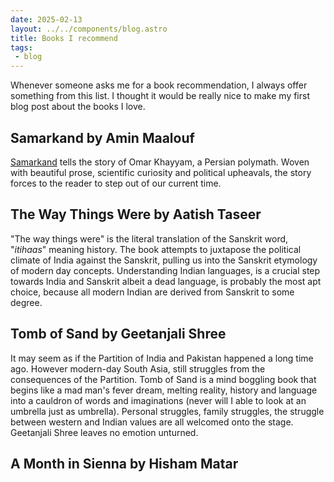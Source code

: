 ```yaml
---
date: 2025-02-13
layout: ../../components/blog.astro
title: Books I recommend
tags:
 - blog
---
```

Whenever someone asks me for a book recommendation, I always offer something from this list. I thought it would be really nice to make my first blog post about the books I love.

## Samarkand by Amin Maalouf
[Samarkand](https://www.goodreads.com/book/show/142395) tells the story of Omar Khayyam, a Persian polymath. Woven with beautiful prose, scientific curiosity and political upheavals, the story forces to the reader to step out of our current time.

## The Way Things Were by Aatish Taseer
"The way things were" is the literal translation of the Sanskrit word, "_itihaas_" meaning history. The book attempts to juxtapose the political climate of India against the Sanskrit, pulling us into the Sanskrit etymology of modern day concepts. Understanding Indian languages, is a crucial step towards India and Sanskrit albeit a dead language, is probably the most apt choice, because all modern Indian are derived from Sanskrit to some degree.

## Tomb of Sand by Geetanjali Shree
It may seem as if the Partition of India and Pakistan happened a long time ago. However modern-day South Asia, still struggles from the consequences of the Partition. Tomb of Sand is a mind boggling book that begins like a mad man's fever dream, melting reality, history and language into a cauldron of words and imaginations (never will I able to look at an umbrella just as umbrella). Personal struggles, family struggles, the struggle between western and Indian values are all welcomed onto the stage. Geetanjali Shree leaves no emotion unturned.

## A Month in Sienna by Hisham Matar